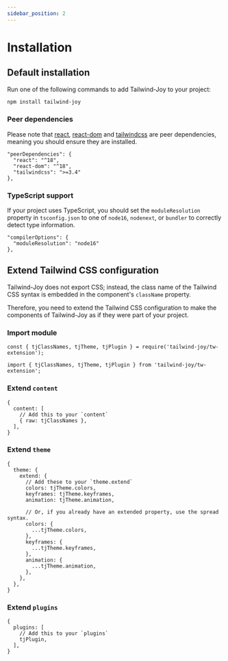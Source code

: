 ```yaml
---
sidebar_position: 2
---
```


# Installation

## Default installation

Run one of the following commands to add Tailwind-Joy to your project:


```bash npm2yarn
npm install tailwind-joy
```

### Peer dependencies

Please note that [react](https://www.npmjs.com/package/react), [react-dom](https://www.npmjs.com/package/react-dom) and [tailwindcss](https://www.npmjs.com/package/tailwindcss) are peer dependencies, meaning you should ensure they are installed.

```
"peerDependencies": {
  "react": "^18",
  "react-dom": "^18",
  "tailwindcss": ">=3.4"
},
```

### TypeScript support

If your project uses TypeScript, you should set the `moduleResolution` property in `tsconfig.json` to one of `node16`, `nodenext`, or `bundler` to correctly detect type information.

```
"compilerOptions": {
  "moduleResolution": "node16"
},
```

## Extend Tailwind CSS configuration

Tailwind-Joy does not export CSS; instead, the class name of the Tailwind CSS syntax is embedded in the component's `className` property.

Therefore, you need to extend the Tailwind CSS configuration to make the components of Tailwind-Joy as if they were part of your project.

### Import module

<Tabs>
<TabItem value="CJS">

<!-- prettier-ignore -->
```tsx
const { tjClassNames, tjTheme, tjPlugin } = require('tailwind-joy/tw-extension');
```

</TabItem>
<TabItem value="ESM">

<!-- prettier-ignore -->
```tsx
import { tjClassNames, tjTheme, tjPlugin } from 'tailwind-joy/tw-extension';
```

</TabItem>
</Tabs>

### Extend `content`

```tsx
{
  content: [
    // Add this to your `content`
    { raw: tjClassNames },
  ],
}
```

### Extend `theme`

```tsx
{
  theme: {
    extend: {
      // Add these to your `theme.extend`
      colors: tjTheme.colors,
      keyframes: tjTheme.keyframes,
      animation: tjTheme.animation,

      // Or, if you already have an extended property, use the spread syntax.
      colors: {
        ...tjTheme.colors,
      },
      keyframes: {
        ...tjTheme.keyframes,
      },
      animation: {
        ...tjTheme.animation,
      },
    },
  },
}
```

### Extend `plugins`

```tsx
{
  plugins: [
    // Add this to your `plugins`
    tjPlugin,
  ],
}
```

